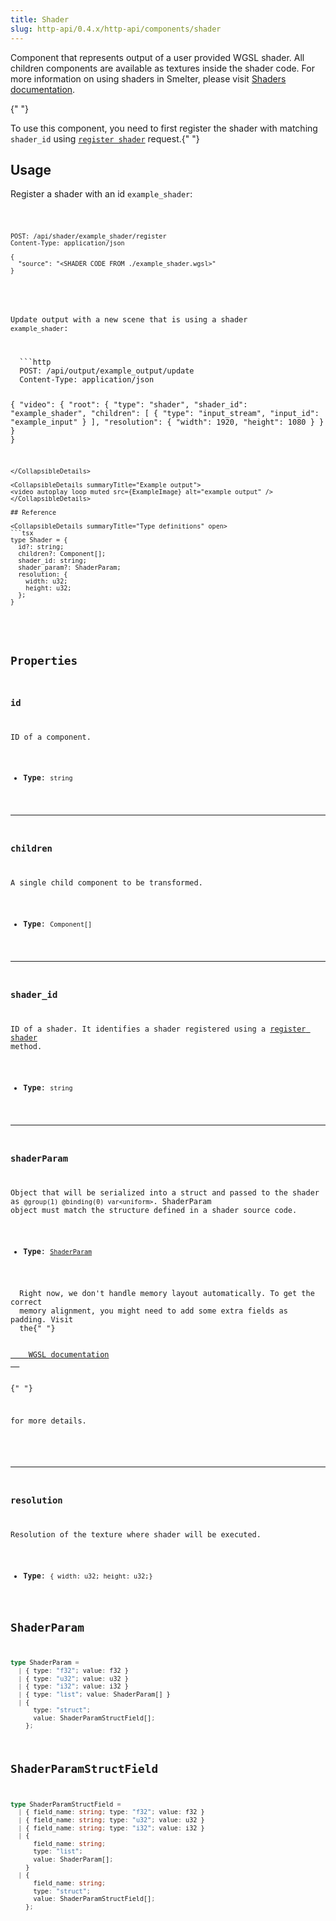 ```yaml
---
title: Shader
slug: http-api/0.4.x/http-api/components/shader
---
```



Component that represents output of a user provided WGSL shader. All children components are available as textures inside the shader code.
For more information on using shaders in Smelter, please visit [Shaders documentation](/fundamentals/concepts/shaders).

<Aside>
  {" "}

  To use this component, you need to first register the shader with matching `shader_id`
  using [`register shader`](/http-api/0.4.x/routes#register-shader) request.{" "}
</Aside>

## Usage

Register a shader with an id `example_shader`:

<CollapsibleDetails summaryTitle="Register shader" open>
  <Code code={ShaderExample} title="example_shader.wgsl" lang="wgsl" collapse={["1-100"]} />

  ```http
  POST: /api/shader/example_shader/register
  Content-Type: application/json

  {
    "source": "<SHADER CODE FROM ./example_shader.wgsl>"
  }
  ```
</CollapsibleDetails>

Update output with a new scene that is using a shader `example_shader`:

<CollapsibleDetails summaryTitle="Update request" open>
  ```http
  POST: /api/output/example_output/update
  Content-Type: application/json

  {
    "video": {
      "root": {
        "type": "shader",
        "shader_id": "example_shader",
        "children": [
          {
            "type": "input_stream",
            "input_id": "example_input"
          }
        ],
        "resolution": { "width": 1920, "height": 1080 }
      }
    }
  }
  ```
</CollapsibleDetails>

<CollapsibleDetails summaryTitle="Example output">
  <video autoplay loop muted src={ExampleImage} alt="example output" />
</CollapsibleDetails>

## Reference

<CollapsibleDetails summaryTitle="Type definitions" open>
  ```tsx
  type Shader = {
    id?: string;
    children?: Component[];
    shader_id: string;
    shader_param?: ShaderParam;
    resolution: {
      width: u32;
      height: u32;
    };
  }
  ```
</CollapsibleDetails>

## Properties

### id

ID of a component.

* **Type**: `string`

***

### children

A single child component to be transformed.

* **Type**: `Component[]`

***

### shader\_id

ID of a shader. It identifies a shader registered using a [register shader](/http-api/0.4.x/routes#register-shader) method.

* **Type**: `string`

***

### shaderParam

Object that will be serialized into a struct and passed to the shader as `@group(1) @binding(0) var<uniform>`. ShaderParam object must match the structure defined in a shader source code.

* **Type**: [`ShaderParam`](#shaderparam-1)

<Aside>
  Right now, we don't handle memory layout automatically. To get the correct
  memory alignment, you might need to add some extra fields as padding. Visit
  the{" "}

  <a href="https://www.w3.org/TR/WGSL/#alignment-and-size" target="_blank">
    WGSL documentation
  </a>

  {" "}

  for more details.
</Aside>

***

### resolution

Resolution of the texture where shader will be executed.

* **Type**: `{ width: u32; height: u32;}`

## ShaderParam

```typescript
type ShaderParam =
  | { type: "f32"; value: f32 }
  | { type: "u32"; value: u32 }
  | { type: "i32"; value: i32 }
  | { type: "list"; value: ShaderParam[] }
  | {
      type: "struct";
      value: ShaderParamStructField[];
    };
```

## ShaderParamStructField

```typescript
type ShaderParamStructField =
  | { field_name: string; type: "f32"; value: f32 }
  | { field_name: string; type: "u32"; value: u32 }
  | { field_name: string; type: "i32"; value: i32 }
  | {
      field_name: string;
      type: "list";
      value: ShaderParam[];
    }
  | {
      field_name: string;
      type: "struct";
      value: ShaderParamStructField[];
    };
```
